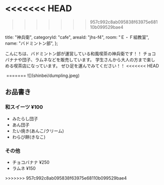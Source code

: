 <<<<<<< HEAD
=======
>>>>>>> 957c992c8ab095838f63975e68110b099529bae4

  title: "神兵衛",
  categoryId: "cafe",
  areaId: "jhs-f4",
  room: "Ｅ・Ｆ組教室",
  name: "バドミントン部",
};

こんにちは、バドミントン部が運営している和風喫茶の神兵衛です！！
チョコバナナや団子、ラムネなどを販売しています。
学生さんから大人の方まで楽しめる喫茶店になっています。
ぜひ足を運んでみてください！！
<<<<<<< HEAD

<Image src="shinbei/dumpling.jpeg" alt="" layout="fill" />
=======
![](shinbei/dumpling.jpeg)

## お品書き

### 和スイーツ ¥100

- みたらし団子
- あん団子
- たい焼き(あんこ/クリーム)
- わらび餅(きなこ)

### その他

- チョコバナナ ¥250
- ラムネ ¥150

<CommonCafeMenu />
>>>>>>> 957c992c8ab095838f63975e68110b099529bae4
